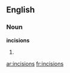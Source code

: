 ==English==

===Noun===
'''incisions'''

# {{plural of|[[incision]]}}

[[ar:incisions]]
[[fr:incisions]]
